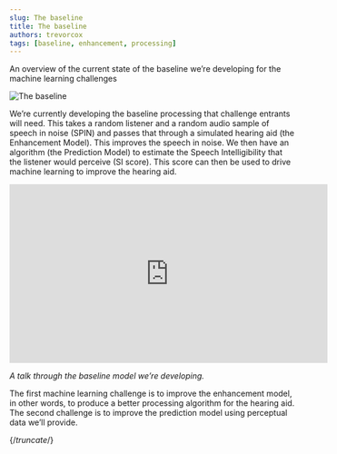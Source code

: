 ```yaml
---
slug: The baseline
title: The baseline
authors: trevorcox
tags: [baseline, enhancement, processing]
---
```


An overview of the current state of the baseline we’re developing for the machine learning challenges

![The baseline](/img/baseline-1536x684.png)

We’re currently developing the baseline processing that challenge entrants will need. This takes a random listener and a random audio sample of speech in noise (SPIN) and passes that through a simulated hearing aid (the Enhancement Model). This improves the speech in noise. We then have an algorithm (the Prediction Model) to estimate the Speech Intelligibility that the listener would perceive (SI score). This score can then be used to drive machine learning to improve the hearing aid.

<iframe width="560" height="315" src="https://www.youtube.com/embed/I1v8_TmXkeA" title="YouTube video player" frameborder="0" allow="accelerometer; clipboard-write; encrypted-media; gyroscope; picture-in-picture" allowfullscreen></iframe>

*A talk through the baseline model we’re developing.*

The first machine learning challenge is to improve the enhancement model, in other words, to produce a better processing algorithm for the hearing aid. The second challenge is to improve the prediction model using perceptual data we’ll provide.

{/*truncate*/}
